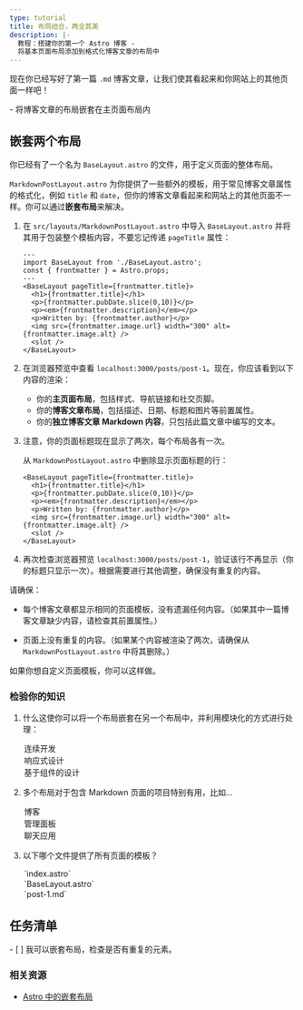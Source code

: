 ```yaml
---
type: tutorial
title: 布局结合，两全其美
description: |-
  教程：搭建你的第一个 Astro 博客 -
  将基本页面布局添加到格式化博客文章的布局中
---
```


现在你已经写好了第一篇 `.md` 博客文章，让我们使其看起来和你网站上的其他页面一样吧！

<PreCheck>
  - 将博客文章的布局嵌套在主页面布局内
</PreCheck>

## 嵌套两个布局

你已经有了一个名为 `BaseLayout.astro` 的文件，用于定义页面的整体布局。

`MarkdownPostLayout.astro` 为你提供了一些额外的模板，用于常见博客文章属性的格式化，例如 `title` 和 `date`，但你的博客文章看起来和网站上的其他页面不一样。你可以通过**嵌套布局**来解决。

1. 在 `src/layouts/MarkdownPostLayout.astro` 中导入 `BaseLayout.astro` 并将其用于包装整个模板内容，不要忘记传递 `pageTitle` 属性：

    ```astro title="src/layouts/MarkdownPostLayout.astro" ins={2,5,12}
    ---
    import BaseLayout from './BaseLayout.astro';
    const { frontmatter } = Astro.props;
    ---
    <BaseLayout pageTitle={frontmatter.title}>
      <h1>{frontmatter.title}</h1>
      <p>{frontmatter.pubDate.slice(0,10)}</p>
      <p><em>{frontmatter.description}</em></p>
      <p>Written by: {frontmatter.author}</p>
      <img src={frontmatter.image.url} width="300" alt={frontmatter.image.alt} />
      <slot />
    </BaseLayout>
    ```

2. 在浏览器预览中查看 `localhost:3000/posts/post-1`。现在，你应该看到以下内容的渲染：

    - 你的**主页面布局**，包括样式、导航链接和社交页脚。
    - 你的**博客文章布局**，包括描述、日期、标题和图片等前置属性。
    - 你的**独立博客文章 Markdown 内容**，只包括此篇文章中编写的文本。

3. 注意，你的页面标题现在显示了两次，每个布局各有一次。

    从 `MarkdownPostLayout.astro` 中删除显示页面标题的行：

    ```astro title="src/layouts/MarkdownPostLayout.astro" del={2}
    <BaseLayout pageTitle={frontmatter.title}>
      <h1>{frontmatter.title}</h1>
      <p>{frontmatter.pubDate.slice(0,10)}</p>
      <p><em>{frontmatter.description}</em></p>
      <p>Written by: {frontmatter.author}</p>
      <img src={frontmatter.image.url} width="300" alt={frontmatter.image.alt} />
      <slot />
    </BaseLayout>
    ```

5. 再次检查浏览器预览 `localhost:3000/posts/post-1`，验证该行不再显示（你的标题只显示一次）。根据需要进行其他调整，确保没有重复的内容。

请确保：

  - 每个博客文章都显示相同的页面模板，没有遗漏任何内容。（如果其中一篇博客文章缺少内容，请检查其前置属性。）

  - 页面上没有重复的内容。（如果某个内容被渲染了两次，请确保从 `MarkdownPostLayout.astro` 中将其删除。）

如果你想自定义页面模板，你可以这样做。

<Box icon="question-mark">

### 检验你的知识

1. 什么这使你可以将一个布局嵌套在另一个布局中，并利用模块化的方式进行处理：

    <MultipleChoice>
      <Option>
        连续开发
      </Option>
      <Option>
        响应式设计
      </Option>
      <Option isCorrect>
        基于组件的设计
      </Option>
    </MultipleChoice>

2. 多个布局对于包含 Markdown 页面的项目特别有用，比如...

    <MultipleChoice>
      <Option isCorrect>
        博客
      </Option>
      <Option>
        管理面板
      </Option>
      <Option>
        聊天应用
      </Option>
    </MultipleChoice>

3. 以下哪个文件提供了所有页面的模板？

    <MultipleChoice>
      <Option>
        `index.astro`
      </Option>
      <Option isCorrect>
        `BaseLayout.astro`
      </Option>
      <Option>
        `post-1.md`
      </Option>
    </MultipleChoice>
</Box>

<Box icon="check-list">

## 任务清单

<Checklist>
- [ ] 我可以嵌套布局，检查是否有重复的元素。
</Checklist>
</Box>

### 相关资源

- [Astro 中的嵌套布局](/zh-cn/core-concepts/layouts/#嵌套布局)
